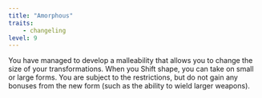 ```yaml
---
title: "Amorphous"
traits:
    - changeling
level: 9
---
```


You have managed to develop a malleability that allows you to change the size of your transformations. When you Shift shape, you can take on small or large forms. You are subject to the restrictions, but do not gain any bonuses from the new form (such as the ability to wield larger weapons).